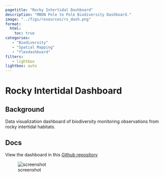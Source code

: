 ```yaml
---
pagetitle: "Rocky Intertidal Dashboard"
description: "MBON Pole to Pole Biodiversity Dashboard."
image: "../figs/resources/rs_dash.png"
format: 
  html: 
    toc: true
categories: 
   - "Biodiversity"
   - "Spatial Mapping"
   - "flexdashboard"
filters:
   - lightbox
lightbox: auto
---
```


# Rocky Intertidal Dashboard {.unnumbered}

## Background

Data visualization dashboard of biodiversity monitoring observations from rocky intertidal habitats.

## Docs

View the dashboard in this [Github repository](https://github.com/gonzalobravoargentina/MBON_CoralNet_Dashboard/
){target="_blank"}

![screenshot](../figs/resources/rs_dash.png)

